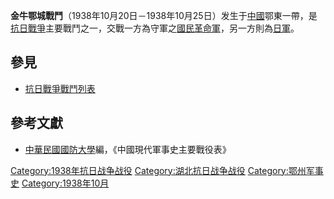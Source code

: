 {{Infobox Military Conflict|
campaign=|
image=|
caption=|
conflict=金牛鄂城戰鬥|
date=1938年10月20－25日|
place=[[中國|中國]]鄂東|
result=雙方僵持於馬山|
combatant1=中華民國[[國民革命軍十九集團軍|國民革命軍十九集團軍]][[羅卓英|羅卓英]]部、2軍[[李延年_(民国)|李延年]]部、75軍[[周碞|周碞]]部|
combatant2=日軍之中國派遣軍9師團、27師團| 
commander1=羅卓英、李延年|
commander2=－|
strength1=|
strength2=|
casualties1=|
casualties2=|
}}
'''金牛鄂城戰鬥'''（1938年10月20日－1938年10月25日）发生于[[中國|中國]]鄂東一帶，是[[抗日戰爭|抗日戰爭]]主要戰鬥之一，交戰一方為守軍之[[國民革命軍|國民革命軍]]，另一方則為[[日軍|日軍]]。

==參見==
*[[抗日戰爭戰鬥列表|抗日戰爭戰鬥列表]]
==參考文獻==
*[[中華民國|中華民國]][[國防大學_(臺灣)|國防大學]]編，《中國現代軍事史主要戰役表》

[[Category:1938年抗日战争战役|Category:1938年抗日战争战役]]
[[Category:湖北抗日战争战役|Category:湖北抗日战争战役]]
[[Category:鄂州军事史|Category:鄂州军事史]]
[[Category:1938年10月|Category:1938年10月]]